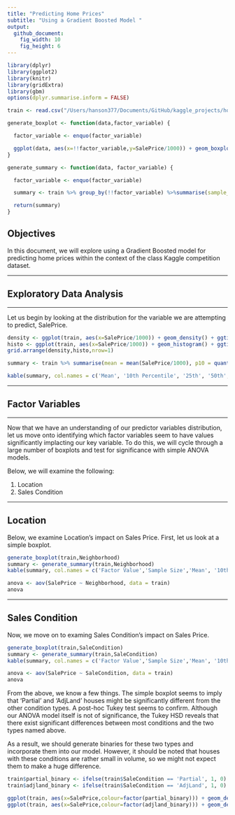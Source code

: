 ```yaml
---
title: "Predicting Home Prices"
subtitle: "Using a Gradient Boosted Model "
output:
  github_document:
    fig_width: 10
    fig_height: 6
---
```


```r
library(dplyr)
library(ggplot2)
library(knitr)
library(gridExtra)
library(gbm)
options(dplyr.summarise.inform = FALSE)

train <- read.csv("/Users/hanson377/Documents/GitHub/kaggle_projects/house_prices/data/train.csv")
```   

```r
generate_boxplot <- function(data,factor_variable) {

  factor_variable <- enquo(factor_variable)

  ggplot(data, aes(x=!!factor_variable,y=SalePrice/1000)) + geom_boxplot() + ylab('Sale Price (thousands)')
}

generate_summary <- function(data, factor_variable) {

  factor_variable <- enquo(factor_variable)

  summary <- train %>% group_by(!!factor_variable) %>%summarise(sample_size = n(),mean = mean(SalePrice/1000), p10 = quantile(SalePrice/1000,.1), p25 = quantile(SalePrice/1000, .25), p50 = quantile(SalePrice/1000, .5), p75 = quantile(SalePrice/1000, .75), p90 = quantile(SalePrice/1000, .9)) %>% arrange(-sample_size)

  return(summary)
}
```

## **Objectives**  
In this document, we will explore using a Gradient Boosted model for predicting home prices within the context of the class Kaggle competition dataset.  

* * *  

## **Exploratory Data Analysis**  

* * *  

Let us begin by looking at the distribution for the variable we are attempting to predict, SalePrice.  

```r
density <- ggplot(train, aes(x=SalePrice/1000)) + geom_density() + ggtitle('Density Plot of Sale Price') + ylab('Density') + xlab('Sale Price (thousands)')
histo <- ggplot(train, aes(x=SalePrice/1000)) + geom_histogram() + ggtitle('Histogram of Sale Price') + ylab('Volume') + xlab('Sale Price (thousands)')
grid.arrange(density,histo,nrow=1)

summary <- train %>% summarise(mean = mean(SalePrice/1000), p10 = quantile(SalePrice/1000,.1), p25 = quantile(SalePrice/1000, .25), p50 = quantile(SalePrice/1000, .5), p75 = quantile(SalePrice/1000, .75), p90 = quantile(SalePrice/1000, .9))

kable(summary, col.names = c('Mean', '10th Percentile', '25th', '50th', '75th', '90th'))
```  

* * *  

## **Factor Variables**

* * *

Now that we have an understanding of our predictor variables distribution, let us move onto identifying which factor variables seem to have values significantly implacting our key variable.  To do this, we will cycle through a large number of boxplots and test for significance with simple ANOVA models.  

Below, we will examine the following:  

1. Location  
2. Sales Condition   

* * *

## **Location**  


Below, we examine Location's impact on Sales Price.  First, let us look at a simple boxplot.    

```r
generate_boxplot(train,Neighborhood)
summary <- generate_summary(train,Neighborhood)
kable(summary, col.names = c('Factor Value','Sample Size','Mean', '10th Percentile', '25th', '50th', '75th', '90th'))

anova <- aov(SalePrice ~ Neighborhood, data = train)
anova
```  

* * *

## **Sales Condition**  

Now, we move on to examing Sales Condition's impact on Sales Price.  


```r
generate_boxplot(train,SaleCondition)
summary <- generate_summary(train,SaleCondition)
kable(summary, col.names = c('Factor Value','Sample Size','Mean', '10th Percentile', '25th', '50th', '75th', '90th'))

anova <- aov(SalePrice ~ SaleCondition, data = train)
anova
```  

From the above, we know a few things.  The simple boxplot seems to imply that 'Partial' and 'AdjLand' houses might be significantly different from the other condition types.  A post-hoc Tukey test seems to confirm.  Although our ANOVA model itself is not of significance, the Tukey HSD reveals that there exist significant differences between most conditions and the two types named above.

As a result, we should generate binaries for these two types and incorporate them into our model.  However, it should be noted that houses with these conditions are rather small in volume, so we might not expect them to make a huge difference.  

```r
train$partial_binary <- ifelse(train$SaleCondition == 'Partial', 1, 0)
train$adjland_binary <- ifelse(train$SaleCondition == 'AdjLand', 1, 0)

ggplot(train, aes(x=SalePrice,colour=factor(partial_binary))) + geom_density()
ggplot(train, aes(x=SalePrice,colour=factor(adjland_binary))) + geom_density()
```   
